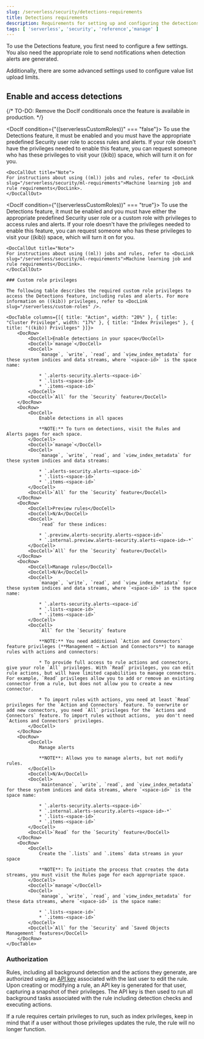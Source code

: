 ```yaml
---
slug: /serverless/security/detections-requirements
title: Detections requirements
description: Requirements for setting up and configuring the detections feature.
tags: [ 'serverless', 'security', 'reference','manage' ]
---
```


<div id="detections-permissions-section"></div>

To use the <DocLink slug="/serverless/security/detection-engine-overview">Detections feature</DocLink>, you first need to
configure a few settings. You also need the appropriate role to send
<DocLink slug="/serverless/security/rules-create" section="set-up-alert-notifications-optional">notifications</DocLink> when detection alerts are generated.

Additionally, there are some <DocLink slug="/serverless/security/detections-requirements" section="configure-list-upload-limits">advanced settings</DocLink> used to
configure <DocLink slug="/serverless/security/value-lists-exceptions">value list</DocLink> upload limits.

<div id="enable-detections-ui"></div>

## Enable and access detections

{/* TO-DO: Remove the DocIf conditionals once the feature is available in production. */}

<DocIf condition={"((serverlessCustomRoles))" === "false"}>
    To use the Detections feature, it must be enabled and you must have the appropriate <DocLink slug="/serverless/general/assign-user-roles">predefined Security user role</DocLink> to access rules and alerts. If your role doesn't have the privileges needed to enable this feature, you can request someone who has these privileges to visit your ((kib)) space, which will turn it on for you.

    <DocCallOut title="Note">
    For instructions about using ((ml)) jobs and rules, refer to <DocLink slug="/serverless/security/ml-requirements">Machine learning job and rule requirements</DocLink>.
    </DocCallOut>
</DocIf>

<DocIf condition={"((serverlessCustomRoles))" === "true"}>
    To use the Detections feature, it must be enabled and you must have either the appropriate <DocLink slug="/serverless/general/assign-user-roles">predefined Security user role</DocLink> or a <DocLink slug="/serverless/custom-roles">custom role</DocLink> with privileges to access rules and alerts. If your role doesn't have the privileges needed to enable this feature, you can request someone who has these privileges to visit your ((kib)) space, which will turn it on for you. 

    <DocCallOut title="Note">
    For instructions about using ((ml)) jobs and rules, refer to <DocLink slug="/serverless/security/ml-requirements">Machine learning job and rule requirements</DocLink>.
    </DocCallOut>

    ### Custom role privileges

    The following table describes the required custom role privileges to access the Detections feature, including rules and alerts. For more information on ((kib)) privileges, refer to <DocLink slug="/serverless/custom-roles" />.

    <DocTable columns={[{ title: "Action", width: "20%" }, { title: "Cluster Privilege", width: "17%" }, { title: "Index Privileges" }, { title: "((kib)) Privileges" }]}>
        <DocRow>
            <DocCell>Enable detections in your space</DocCell>
            <DocCell>`manage`</DocCell>
            <DocCell>
                `manage`, `write`, `read`, and `view_index_metadata` for these system indices and data streams, where `<space-id>` is the space name:

                * `.alerts-security.alerts-<space-id>`
                * `.lists-<space-id>`
                * `.items-<space-id>`
            </DocCell>
            <DocCell>`All` for the `Security` feature</DocCell>
        </DocRow>
        <DocRow>
            <DocCell>
                Enable detections in all spaces

                **NOTE:** To turn on detections, visit the Rules and Alerts pages for each space.
            </DocCell>
            <DocCell>`manage`</DocCell>
            <DocCell>
                `manage`, `write`, `read`, and `view_index_metadata` for these system indices and data streams:

                * `.alerts-security.alerts-<space-id>`
                * `.lists-<space-id>`
                * `.items-<space-id>`
            </DocCell>
            <DocCell>`All` for the `Security` feature</DocCell>
        </DocRow>
        <DocRow>
            <DocCell>Preview rules</DocCell>
            <DocCell>N/A</DocCell>
            <DocCell>
                `read` for these indices:

                * `.preview.alerts-security.alerts-<space-id>`
                * `.internal.preview.alerts-security.alerts-<space-id>-*`
            </DocCell>
            <DocCell>`All` for the `Security` feature</DocCell>
        </DocRow>
        <DocRow>
            <DocCell>Manage rules</DocCell>
            <DocCell>N/A</DocCell>
            <DocCell>
                `manage`, `write`, `read`, and `view_index_metadata` for these system indices and data streams, where `<space-id>` is the space name:

                * `.alerts-security.alerts-<space-id`
                * `.lists-<space-id>`
                * `.items-<space-id>`
            </DocCell>
            <DocCell>
                `All` for the `Security` feature

                **NOTE:** You need additional `Action and Connectors` feature privileges (**Management → Action and Connectors**) to manage rules with actions and connectors:

                * To provide full access to rule actions and connectors, give your role `All` privileges. With `Read` privileges, you can edit rule actions, but will have limited capabilities to manage connectors. For example, `Read` privileges allow you to add or remove an existing connector from a rule, but does not allow you to create a new connector.

                * To import rules with actions, you need at least `Read` privileges for the `Action and Connectors` feature. To overwrite or add new connectors, you need `All` privileges for the `Actions and Connectors` feature. To import rules without actions,  you don't need `Actions and Connectors` privileges.
            </DocCell>
        </DocRow>
        <DocRow>
            <DocCell>
                Manage alerts

                **NOTE**: Allows you to manage alerts, but not modify rules.    
            </DocCell>
            <DocCell>N/A</DocCell>
            <DocCell>
                `maintenance`, `write`, `read`, and `view_index_metadata` for these system indices and data streams, where `<space-id>` is the space name:

                * `.alerts-security.alerts-<space-id>`
                * `.internal.alerts-security.alerts-<space-id>-*`
                * `.lists-<space-id>`
                * `.items-<space-id>`
            </DocCell>
            <DocCell>`Read` for the `Security` feature</DocCell>
        </DocRow>
        <DocRow>
            <DocCell>
                Create the `.lists` and `.items` data streams in your space

                **NOTE**: To initiate the process that creates the data streams, you must visit the Rules page for each appropriate space.
            </DocCell>
            <DocCell>`manage`</DocCell>
            <DocCell>
                `manage`, `write`, `read`, and `view_index_metadata` for these data streams, where `<space-id>` is the space name:

                * `.lists-<space-id>`
                * `.items-<space-id>`
            </DocCell>
            <DocCell>`All` for the `Security` and `Saved Objects Management` features</DocCell>
        </DocRow>
    </DocTable>
</DocIf>

<div id="alerting-auth-model"></div>

### Authorization

Rules, including all background detection and the actions they generate, are authorized using an [API key](((kibana-ref))/api-keys.html) associated with the last user to edit the rule. Upon creating or modifying a rule, an API key is generated for that user, capturing a snapshot of their privileges. The API key is then used to run all background tasks associated with the rule including detection checks and executing actions.

<DocCallOut title="Important" color="warning">

If a rule requires certain privileges to run, such as index privileges, keep in mind that if a user without those privileges updates the rule, the rule will no longer function.

</DocCallOut>

